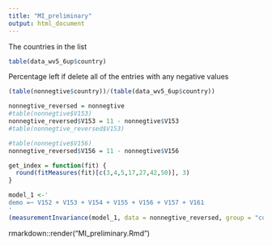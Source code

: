 ```yaml
---
title: "MI_preliminary"
output: html_document
---
```



The countries in the list
```r
table(data_wv5_6up$country)
```

Percentage left if delete all of the entries with any negative values
```r
(table(nonnegtive$country))/(table(data_wv5_6up$country))
```

```r
nonnegtive_reversed = nonnegtive
#table(nonnegtive$V153)
nonnegtive_reversed$V153 = 11 - nonnegtive$V153
#table(nonnegtive_reversed$V153)

#table(nonnegtive$V156)
nonnegtive_reversed$V156 = 11 - nonnegtive$V156

get_index = function(fit) {
  round(fitMeasures(fit)[c(3,4,5,17,27,42,50)], 3)
}

model_1 <-'
demo =~ V152 + V153 + V154 + V155 + V156 + V157 + V161
'
(measurementInvariance(model_1, data = nonnegtive_reversed, group = "country"))

```
rmarkdown::render("MI_preliminary.Rmd")
